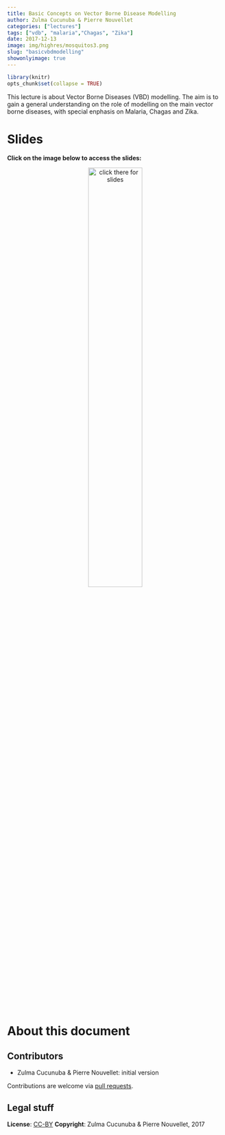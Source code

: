 ```yaml
---
title: Basic Concepts on Vector Borne Disease Modelling
author: Zulma Cucunuba & Pierre Nouvellet
categories: ["lectures"]
tags: ["vdb", "malaria","Chagas", "Zika"]
date: 2017-12-13
image: img/highres/mosquitos3.png
slug: "basicvbdmodelling"
showonlyimage: true
---
```



	
```r
library(knitr)
opts_chunk$set(collapse = TRUE)
```

This lecture is about Vector Borne Diseases (VBD) modelling. The aim is to gain a general understanding on the role of modelling on the main vector borne diseases, with special enphasis on Malaria, Chagas and Zika.


# Slides

**Click on the image below to access the slides:**


<center>
<a href="../../slides/vbd_modelling/vbd_modelling.html"><img src="../../img/highres/mosquitos3.png" width="50%" alt="click there for slides" align="middle"></a>
</center>


# About this document


## Contributors

- Zulma Cucunuba & Pierre Nouvellet: initial version

Contributions are welcome via [pull requests](https://github.com/reconhub/learn/pulls).


## Legal stuff

**License**: [CC-BY](https://creativecommons.org/licenses/by/3.0/)
**Copyright**: Zulma Cucunuba & Pierre Nouvellet, 2017 